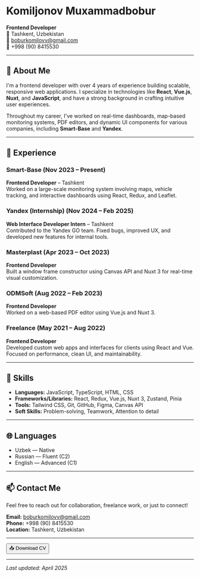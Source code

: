 
# Komiljonov Muxammadbobur

**Frontend Developer**  
📍 Tashkent, Uzbekistan  
📧 [boburkomilovv@gmail.com](mailto:boburkomilovv@gmail.com)  
📱 +998 (90) 8415530

---

## 👋 About Me

I'm a frontend developer with over 4 years of experience building scalable, responsive web applications. I specialize in technologies like **React**, **Vue.js**, **Nuxt**, and **JavaScript**, and have a strong background in crafting intuitive user experiences.

Throughout my career, I've worked on real-time dashboards, map-based monitoring systems, PDF editors, and dynamic UI components for various companies, including **Smart-Base** and **Yandex**.

---

## 💼 Experience

### **Smart-Base** (Nov 2023 – Present)

**Frontend Developer** – Tashkent  
Worked on a large-scale monitoring system involving maps, vehicle tracking, and interactive dashboards using React, Redux, and Leaflet.

### **Yandex (Internship)** (Nov 2024 – Feb 2025)

**Web Interface Developer Intern** – Tashkent  
Contributed to the Yandex GO team. Fixed bugs, improved UX, and developed new features for internal tools.

### **Masterplast** (Apr 2023 – Oct 2023)

**Frontend Developer**  
Built a window frame constructor using Canvas API and Nuxt 3 for real-time visual customization.

### **ODMSoft** (Aug 2022 – Feb 2023)

**Frontend Developer**  
Worked on a web-based PDF editor using Vue.js and Nuxt 3.

### **Freelance** (May 2021 – Aug 2022)

**Frontend Developer**  
Developed custom web apps and interfaces for clients using React and Vue. Focused on performance, clean UI, and maintainability.

---

## 🧠 Skills

- **Languages:** JavaScript, TypeScript, HTML, CSS
- **Frameworks/Libraries:** React, Redux, Vue.js, Nuxt 3, Zustand, Pinia
- **Tools:** Tailwind CSS, Git, GitHub, Figma, Canvas API
- **Soft Skills:** Problem-solving, Teamwork, Attention to detail

---

## 🌐 Languages

- Uzbek — Native
- Russian — Fluent (C2)
- English — Advanced (C1)

---

## 📫 Contact Me

Feel free to reach out for collaboration, freelance work, or just to connect!

**Email:** [boburkomilovv@gmail.com](mailto:boburkomilovv@gmail.com)  
**Phone:** +998 (90) 8415530  
**Location:** Tashkent, Uzbekistan

---

<Link href="/cv.pdf" download target="_blank">
  <Button>📥 Download CV</Button>
</Link>

---

_Last updated: April 2025_
